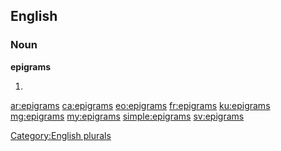 ==English==

===Noun===
'''epigrams'''

# {{plural of|epigram}}

[[Category:English plurals]]

[[ar:epigrams]]
[[ca:epigrams]]
[[eo:epigrams]]
[[fr:epigrams]]
[[ku:epigrams]]
[[mg:epigrams]]
[[my:epigrams]]
[[simple:epigrams]]
[[sv:epigrams]]